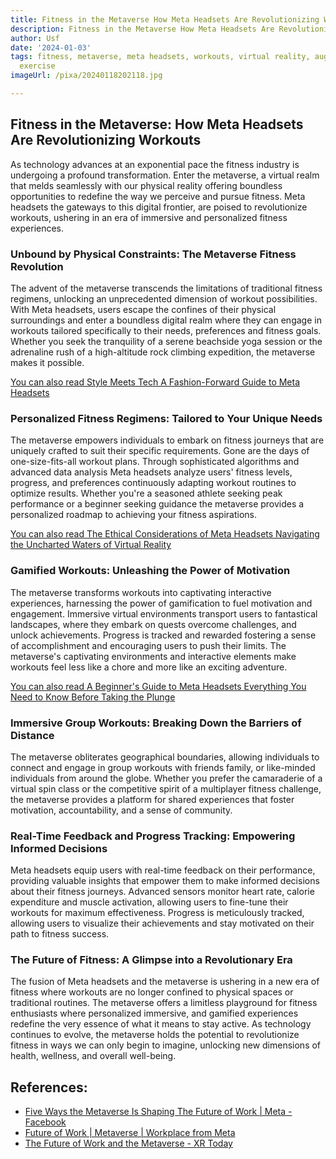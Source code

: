 ```yaml
---
title: Fitness in the Metaverse How Meta Headsets Are Revolutionizing Workouts
description: Fitness in the Metaverse How Meta Headsets Are Revolutionizing Workouts
author: Usf
date: '2024-01-03'
tags: fitness, metaverse, meta headsets, workouts, virtual reality, augmented reality,
  exercise
imageUrl: /pixa/20240118202118.jpg

---
```

## Fitness in the Metaverse: How Meta Headsets  Are Revolutionizing Workouts

As technology advances at an exponential pace the fitness industry is undergoing a profound transformation. Enter the metaverse,  a virtual realm that melds seamlessly with our physical reality offering boundless opportunities to redefine the way we perceive and pursue fitness. Meta headsets the gateways to this  digital frontier, are poised to revolutionize workouts, ushering  in an era of immersive and personalized fitness experiences.

### Unbound by Physical Constraints: The Metaverse  Fitness  Revolution

The advent of the metaverse transcends the limitations  of traditional fitness  regimens, unlocking an unprecedented dimension of workout possibilities. With Meta headsets, users  escape the confines of their physical surroundings and enter a boundless digital realm  where  they  can engage in workouts tailored specifically to their needs, preferences and fitness goals. Whether you seek the tranquility of a serene beachside yoga session or the adrenaline rush of  a  high-altitude rock climbing  expedition, the metaverse makes it possible.

[You can also read Style Meets Tech  A Fashion-Forward Guide to Meta Headsets](Style%20Meets%20Tech%20A%20Fashion-Forward%20Guide%20to%20Meta%20Headsets)


### Personalized Fitness Regimens:  Tailored to Your Unique Needs

The metaverse empowers individuals to embark on fitness journeys that are uniquely crafted to suit their specific requirements. Gone are the days of one-size-fits-all workout plans. Through sophisticated algorithms and advanced data analysis  Meta headsets analyze users' fitness levels, progress, and preferences continuously adapting workout routines to optimize results.  Whether you're a seasoned athlete seeking peak performance or a beginner seeking guidance the metaverse provides a personalized roadmap to achieving  your fitness aspirations.

[You  can also read The Ethical Considerations  of Meta Headsets Navigating the Uncharted Waters of Virtual Reality](The%20Ethical%20Considerations%20of%20Meta%20Headsets%20Navigating%20the%20Uncharted%20Waters%20of%20Virtual%20Reality)


### Gamified Workouts: Unleashing the  Power of Motivation

The metaverse transforms  workouts into captivating interactive experiences, harnessing the power of  gamification  to fuel motivation and engagement. Immersive virtual environments transport users to fantastical landscapes, where they embark on quests overcome challenges, and unlock achievements. Progress is tracked and rewarded  fostering a  sense of accomplishment  and encouraging users to push their limits. The metaverse's captivating environments and interactive elements make workouts feel less like  a chore and more like  an exciting adventure.

[You can also read A Beginner's Guide to Meta Headsets Everything You Need to  Know Before Taking the Plunge](A%20Beginner%27s%20Guide%20to%20Meta%20Headsets%20Everything%20You%20Need%20to%20Know%20Before%20Taking%20the%20Plunge)


### Immersive Group Workouts: Breaking Down the Barriers of Distance

The  metaverse obliterates geographical boundaries,  allowing individuals to connect and engage in group workouts with friends family, or like-minded individuals from around the  globe.  Whether you prefer the camaraderie of a virtual spin class or the competitive spirit of a multiplayer fitness challenge, the metaverse provides  a platform for shared experiences that  foster  motivation, accountability, and a sense of  community.

### Real-Time Feedback and Progress  Tracking: Empowering Informed Decisions

Meta  headsets equip users with real-time  feedback on their performance, providing valuable  insights that empower them to make  informed decisions about their fitness journeys. Advanced sensors monitor heart rate, calorie expenditure and muscle activation, allowing users to fine-tune their workouts for maximum effectiveness. Progress is meticulously tracked, allowing users  to visualize their achievements and stay motivated on their path to fitness success.

### The Future of Fitness: A Glimpse into a Revolutionary Era

The fusion of Meta headsets and the metaverse is ushering in a new  era of fitness where workouts are no longer confined to physical spaces  or traditional routines.  The metaverse offers a  limitless playground  for fitness enthusiasts where personalized immersive,  and gamified experiences redefine  the very essence of what it means to stay active. As technology continues to evolve, the metaverse holds the potential  to revolutionize fitness in ways we can only  begin  to imagine, unlocking new  dimensions of  health,  wellness, and overall well-being.

## References:
- [Five Ways the Metaverse Is Shaping The Future of Work | Meta - Facebook](https://about.fb.com/news/2023/05/how-the-metaverse-is-shaping-the-future-of-work/)
- [Future of Work | Metaverse | Workplace from Meta](https://www.workplace.com/future-of-work)
- [The Future of Work and the Metaverse - XR Today](https://www.xrtoday.com/mixed-reality/what-is-the-future-of-work-and-the-metaverse/)
